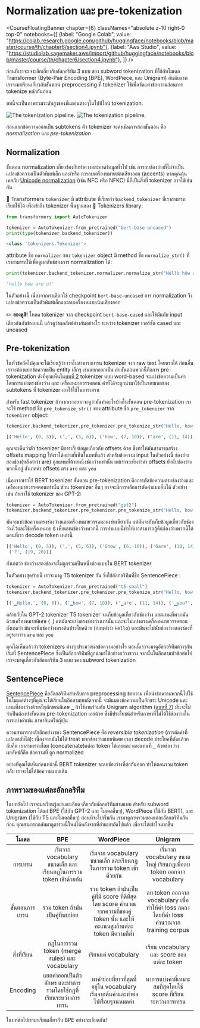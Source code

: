 # Normalization และ pre-tokenization

<CourseFloatingBanner chapter={6}
  classNames="absolute z-10 right-0 top-0"
  notebooks={[
    {label: "Google Colab", value: "https://colab.research.google.com/github/huggingface/notebooks/blob/master/course/th/chapter6/section4.ipynb"},
    {label: "Aws Studio", value: "https://studiolab.sagemaker.aws/import/github/huggingface/notebooks/blob/master/course/th/chapter6/section4.ipynb"},
]} />

ก่อนที่เราจะเจาะลึกเกี่ยวกับอัลกอริทึม 3 แบบ ของ subword tokenization ที่ใช้กับโมเดล Transformer (Byte-Pair Encoding [BPE], WordPiece, และ Unigram)
อันดับแรก เราจะมาเรียนเกี่ยวกับขั้นตอน preprocessing ที่ tokenizer ใช้เพื่อจัดแต่งข้อความก่อนการ tokenize หลักกันก่อน

บทนี้จะเป็นภาพรวมระดับสูงของขั้นตอนต่างๆในไปป์ไลน์ tokenization:

<div class="flex justify-center">
<img class="block dark:hidden" src="https://huggingface.co/datasets/huggingface-course/documentation-images/resolve/main/en/chapter6/tokenization_pipeline.svg" alt="The tokenization pipeline.">
<img class="hidden dark:block" src="https://huggingface.co/datasets/huggingface-course/documentation-images/resolve/main/en/chapter6/tokenization_pipeline-dark.svg" alt="The tokenization pipeline.">
</div>

ก่อนแยกข้อความออกเป็น subtokens ตัว tokenizer จะดำเนินการสองขั้นตอน คือ _normalization_ และ _pre-tokenization_

## Normalization

<Youtube id="4IIC2jI9CaU"/>

ขั้นตอน normalization เกี่ยวข้องกับทำความสะอาดข้อมูลทั่วไป เช่น การลบช่องว่างที่ไม่จำเป็นแปลงข้อความเป็นตัวพิมพ์เล็ก และ/หรือ การลบเครื่องหมายเน้นเสียงออก (accents) หากคุณคุ้นเคยกับ [Unicode normalization](http://www.unicode.org/reports/tr15/) (เช่น NFC หรือ NFKC) นี่ก็เป็นสิ่งที่ tokenizer อาจใช้เช่นกัน

🤗 Transformers `tokenizer` มี attribute ที่เรียกว่า `backend_tokenizer` ที่เราสามารถเรียกใช้ได้ เพื่อเข้าถึง tokenizer พื้นฐานของ 🤗 Tokenizers library:

```py
from transformers import AutoTokenizer

tokenizer = AutoTokenizer.from_pretrained("bert-base-uncased")
print(type(tokenizer.backend_tokenizer))
```

```python out
<class 'tokenizers.Tokenizer'>
```

attribute ชื่อ `normalizer` ของ `tokenizer` object มี method ชื่อ `normalize_str()` ที่เราสามารถใช้เพื่อดูผลลัพธ์ของการ normalization ได้:

```py
print(tokenizer.backend_tokenizer.normalizer.normalize_str("Héllò hôw are ü?"))
```

```python out
'hello how are u?'
```

ในตัวอย่างนี้ เนื่องจากเราเลือกใช้ checkpoint `bert-base-uncased` การ normalization จึงแปลงข้อความเป็นตัวพิมพ์เล็กและลบเครื่องหมายเน้นเสียงออก

<Tip>

✏️ **ลองดูสิ!** โหลด tokenizer จาก checkpoint `bert-base-cased` และใช้มันกับ input เดียวกันกับข้างบนนี้ แล้วดูว่าผลลัพธ์ต่างกันอย่างไร ระหว่าง tokenizer เวอร์ชัน cased และ uncased

</Tip>

## Pre-tokenization

<Youtube id="grlLV8AIXug"/>

ในหัวข้อถัดไปคุณจะได้เรียนรู้ว่า เราไม่สามารถเทรน tokenizer จาก raw text โดยตรงได้ ก่อนอื่นเราจะต้องแยกข้อความเป็น entity เล็กๆ เช่นแยกออกเป็น คำ ขั้นตอนพวกนี้คือการ pre-tokenization ดังที่คุณเห็นใน[บทที่ 2](/course/chapter2) tokenizer แบบ word-based จะแบ่งข้อความเป็นคำ โดยการแบ่งตรงช่องว่าง และ เครื่องหมายวรรคตอน คำที่ได้จะถูกนำมาใช้เป็นขอบเขตของ subtokens ที่ tokenizer เอาไว้ใช้ในการเทรน

สำหรับ fast tokenizer ถ้าหากเราอยากจะดูว่ามันทำอะไรบ้างในขั้นตอน pre-tokenization เราจะใช้ method ชื่อ `pre_tokenize_str()` ของ attribute ชื่อ `pre_tokenizer` จาก `tokenizer` object:

```py
tokenizer.backend_tokenizer.pre_tokenizer.pre_tokenize_str("Hello, how are  you?")
```

```python out
[('Hello', (0, 5)), (',', (5, 6)), ('how', (7, 10)), ('are', (11, 14)), ('you', (16, 19)), ('?', (19, 20))]
```

คุณจะเห็นว่าตัว tokenizer มีการเก็บข้อมูลเกี่ยวกับ offsets ด้วย ซึ่งทำให้มันสามารถสร้าง offsets mapping ให้เราได้อย่างที่เห็นในบทที่แล้ว สำหรับข้อความ input ในตัวอย่างนี้ ช่องว่างสองช่อง(หลังคำว่า are) ถูกแทนที่ด้วยหนึ่งช่องว่างเท่านั้น แต่เราจะเห็นว่าค่า offsets ยังนับช่องว่างพวกนี้อยู่ สังเกตค่า offsets ตรง `are` และ `you`

เนื่องจากเราใช้ BERT tokenizer ขั้นตอน pre-tokenization คือการตัดข้อความตรงช่องว่างและเครื่องหมายวรรคตอนเท่านั้น ส่วน tokenizer อื่นๆ อาจจะมีการหลักการตัดคำแบบอื่นได้ ตัวอย่างเช่น ถ้าเราใช้ tokenizer ของ GPT-2:

```py
tokenizer = AutoTokenizer.from_pretrained("gpt2")
tokenizer.backend_tokenizer.pre_tokenizer.pre_tokenize_str("Hello, how are  you?")
```

มันจะแบ่งข้อความตรงช่องว่างและเครื่องหมายวรรคตอนเช่นเดียวกัน แต่มันจะยังเก็บข้อมูลเกี่ยวกับช่องว่างไว้และใช้เครื่องหมาย `Ġ` เพื่อแทนช่องว่างพวกนี้ การทำแบบนี้ทำให้เราสามารถกู้คืนช่องว่างพวกนี้ได้ตอนที่เรา decode token เหล่านี้

```python out
[('Hello', (0, 5)), (',', (5, 6)), ('Ġhow', (6, 10)), ('Ġare', (10, 14)), ('Ġ', (14, 15)), ('Ġyou', (15, 19)),
 ('?', (19, 20))]
```

สังเกตว่า ช่องว่างสองช่องจะไม่ถูกรวมเป็นหนึ่งช่องแบบใน BERT tokenizer

ในตัวอย่างสุดท้ายนี้ เราจะมาดู T5 tokenizer กัน ซึ่งใช้อัลกอริทึมที่ชื่อ SentencePiece :

```py
tokenizer = AutoTokenizer.from_pretrained("t5-small")
tokenizer.backend_tokenizer.pre_tokenizer.pre_tokenize_str("Hello, how are  you?")
```

```python out
[('▁Hello,', (0, 6)), ('▁how', (7, 10)), ('▁are', (11, 14)), ('▁you?', (16, 20))]
```

คล้ายกับใน GPT-2 tokenizer T5 tokenizer จะเก็บข้อมูลเกี่ยวกับช่องว่าง และแทนที่พวกมันด้วยเครื่องหมายพิเศษ (`_`) แต่มันจะแบ่งตรงช่องว่างเท่านั้น และจะไม่แบ่งตรงเครื่องหมายวรรคตอน
สังเกตว่า มันจะเพิ่มช่องว่างตรงต้นประโยคด้วย (ก่อนคำว่า `Hello`) และมันจะไม่นับช่องว่างสองช่องที่อยู่ระหว่าง `are` และ `you`

คุณได้เห็นแล้วว่า tokenizers ต่างๆ ประมวลผลข้อความอย่างไร ตอนนี้เราจะมาดูอัลกอริทึมต่างๆกัน เริ่มที่ SentencePiece ซึ่งเป็นอัลกอริทึมที่ถูกนำมาใช้อย่างกว้างขวาง จากนั้นในอีกสามหัวข้อต่อไป เราจะมาดูเกี่ยวกับอัลกอริทึม 3 แบบ ของ subword tokenization

## SentencePiece

[SentencePiece](https://github.com/google/sentencepiece) คืออัลกอริทึมสำหรับการ preprocessing ข้อความ เพื่อนำข้อความพวกนี้ไปใช้ในโมเดลต่างๆที่คุณจะได้เรียนในอีกสามบทถัดจากนี้ จะมันมองข้อความเป็นอักขระ Unicode และแทนที่ช่องว่างด้วยสัญลักษณ์พิเศษ `▁` ถ้าใช้งานร่วมกับ Unigram algorithm (ดู[บทที่ 7](/course/chapter7/7)) มันจะไม่จำเป็นต้องทำขั้นตอน pre-tokenization เลยด้วย ซึ่งมีประโยชน์สำหรับภาษาที่ไม่ได้ใช้ช่องว่างในการแบ่งคำเช่น ภาษาจีนหรือญี่ปุ่น

ความสามารถหลักอีกอย่างของ SentencePiece คือ *reversible tokenization* (การตัดคำที่แปลงกลับได้): เนื่องจากมันไม่ได้ treat พวกช่องว่างแบบพิเศษ เวลา decode ประโยคที่ตัดแล้วกลับคืน เราสามารถเชื่อม (concatenate)แต่ละ token ได้เลยและ และแทนที่ `_` ด้วยช่องว่าง ผลลัพธ์ก็คือ ข้อความที่ ถูก normalized

อย่างที่คุณได้เห็นก่อนหน้านี้ BERT tokenizer จะลบช่องว่างที่ต่อกันออก ทำให้ตอนรวม token กลับ เราจะไม่ได้ข้อความแบบเดิม

## ภาพรวมของแต่ละอัลกอริทึม

ในบทถัดไป เราจะมาเรียนรู้อย่างละเอียด เกี่ยวกับอัลกอริทึมสามแบบ สำหรับ subword tokenization ได้แก่ BPE (ใช้กับ GPT-2 และ โมเดลอื่นๆ), WordPiece (ใช้กับ BERT), และ Unigram (ใช้กับ T5 และโมเดลอื่นๆ)
ก่อนที่จะไปเริ่มกัน เรามาดูภาพรวมของแต่ละอัลกอริทึมกันก่อน คุณสามารถกลับมาดูตารางนี้ใหม่ได้หลังจากที่อ่านบทถัดไปแล้ว เพื่อจะได้เข้าใจมากขึ้น

โมเดล | BPE | WordPiece | Unigram
:----:|:---:|:---------:|:------:
การเทรน | เริ่มจาก vocabulary ขนาดเล็ก และเรียนกฎในการรวม token เข้าด้วยกัน |  เริ่มจาก vocabulary ขนาดเล็ก และเรียนกฎในการรวม token เข้าด้วยกัน | เริ่มจาก vocabulary ขนาดใหญ่ เรียนกฎเพื่อลบ token ออกจาก vocabulary
ขั้นตอนการเทรน | รวม token ถ้ามันเป็นคู่ที่พบบ่อย | รวม token ถ้ามันเป็นคู่ที่มี score ที่ดีที่สุด โดย score คำนวณจากความถี่ของคู่ token นั้น และให้คะแนนสูงถ้าแต่ละ token มีความถี่ต่ำ | ลบ token ออกจาก vocabulary เพื่อทำให้ค่า loss ลดลง โดยที่ค่า loss คำนวณจาก training corpus
สิ่งที่เรียน | กฎในการรวม token (merge rules) และ vocabulary | เรียนแค่ vocabulary | เรียน vocabulary และ score ของแต่ละ token
Encoding | แยกคำออกเป็นตัวอักษร และทำการรวมโดยใช้กฎที่เรียนระหว่างการเทรน |  หาคำย่อยที่ยาวที่สุดที่อยู่ใน vocabulary เริ่มจากต้นคำและทำต่อไปเรื่อยๆจนหมดคำ | หาการแบ่งคำที่เหมาะสมที่สุดโดยใช้ score ที่เรียนระหว่างการเทรน

ในบทต่อไปเรามาเรียนเกี่ยวกับ BPE อย่างละเอียดกัน!